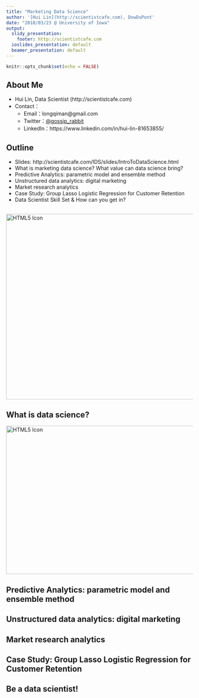```yaml
---
title: "Marketing Data Science"
author: '[Hui Lin](http://scientistcafe.com), DowDuPont'
date: "2018/03/23 @ University of Iowa"
output:
  slidy_presentation:
    footer: http://scientistcafe.com
  ioslides_presentation: default
  beamer_presentation: default
---
```


```r
knitr::opts_chunk$set(echo = FALSE)
```
## About Me

- Hui Lin, Data Scientist (http://scientistcafe.com)
- Contact：
    - Email：longqiman@gmail.com
    - Twitter：[\@gossip_rabbit](https://twitter.com/gossip_rabbit)
    - LinkedIn：https://www.linkedin.com/in/hui-lin-81653855/
    
## Outline

- Slides: http://scientistcafe.com/IDS/slides/IntroToDataScience.html
- What is marketing data science? What value can data science bring?
- Predictive Analytics: parametric model and ensemble method
- Unstructured data analytics: digital marketing
- Market research analytics
- Case Study: Group Lasso Logistic Regression for Customer Retention
- Data Scientist Skill Set & How can you get in?

## 

<img src="images/DataScienceTrend2004.PNG" alt="HTML5 Icon" style="width:900px;height:500px;">

## What is data science? 

<img src="images/awesome-me.gif" alt="HTML5 Icon" style="width:600px;height:400px;">

## Predictive Analytics: parametric model and ensemble method

## Unstructured data analytics: digital marketing

## Market research analytics

## Case Study: Group Lasso Logistic Regression for Customer Retention

## Be a data scientist!